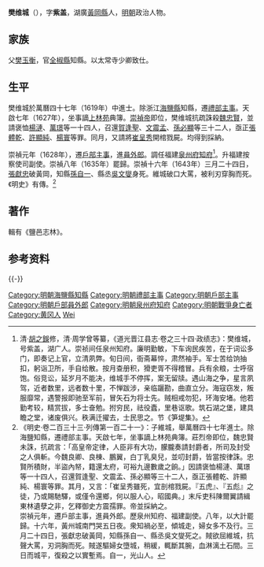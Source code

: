 {{明清人物信息框
| 姓名 = 樊维城
| 原名 =
| 圖片名稱= 
| 圖片大小 =
| 圖片說明 = 
| 最高職務 = 福建按察司副使
| 國家 = 大明 
| 爵位 =
| 籍貫 = [[湖廣|湖廣]][[黃州府|黃州府]][[黃岡縣|黃岡縣]]軍籍
| 族裔 = 
| 字號 = 字紫蓋
| 諡號 =
| 出生日期 = 生年不詳
| 出生地點 = 
| 逝世日期 = 崇禎十六年（1643年）
| 逝世地點 =
| 墓葬 =
| 配偶 = 
| 親屬 = 父 [[樊玉衡|樊玉衡]]
| 出身 =
* 萬曆四十七年己未科同進士出身
| 經歷 =
| 著作 =  
}}

'''樊维城'''（{{bd|？||1643年||Fan樊}}），字'''紫盖'''，湖廣[[黃岡縣|黃岡縣]]人，[[明朝|明朝]]政治人物。

==家族==
父[[樊玉衡|樊玉衡]]，官[[全椒縣|全椒縣]]知縣。以太常寺少卿致仕。

==生平==
樊维城於萬曆四十七年（1619年）中進士。除浙江[[海鹽縣|海鹽縣]]知縣，遷[[禮部|禮部]][[主事|主事]]。天啟七年（1627年），坐事謫[[上林苑|上林苑]]典簿。[[崇禎帝|崇禎帝]]即位，樊维城抗疏誅殺[[魏忠賢|魏忠賢]]，並請褒恤[[楊漣|楊漣]]、[[萬璟|萬璟]]等一十四人，召還[[賀逢聖|賀逢聖]]、[[文震孟|文震孟]]、[[孫必顯|孫必顯]]等三十二人，亟正[[張體乾|張體乾]]、[[許顯純|許顯純]]、[[楊寰|楊寰]]等罪。同月，又請將[[崔呈秀|崔呈秀]]開棺戮屍。均得到採納。

崇禎元年（1628年），遷[[戶部|戶部]][[主事|主事]]，進[[員外郎|員外郎]]。調任福建[[泉州府|泉州府]][[知府|知府]]<ref>清·[[胡之鋘|胡之鋘]]修，清·周学曾等纂，《道光晋江县志·卷之三十四·政绩志》：樊维城，号紫盖，湖广人。崇祯间任泉州知府。廉明勤敏，下车询民疾苦，在于词讼多门，即奏记上官，立清夙弊。旬日间，衙斋幕悴，肃然袖手。军士苦给饷抽扣，躬诣卫所，手自给散。按月查册积，猾吏胥不得稽冒。兵有余粮，士呼宿饱。俗竞讼，延岁月不能决，维城手不停挥，案无留牍。遇山海之争，星言夙驾，近者数里，远者数十里，不惮跋涉，亲临躧勘，曲直立分。海寇窃发，叛服靡常，遇警报即驰至军前，冒矢石为将士先。贼相戒勿犯，环海安堵。他若勤考较，精赏拔，多士奋勉。拊穷民，祛役蠹，里巷讴歌。筑石湖之堡，建具瞻之堂，诸废俱兴。秩满迁擢去，士民思之。节《笋堤集》。</ref>。升福建按察使司副使。崇禎八年（1635年）罷歸。崇禎十六年（1643年）三月二十四日，[[張獻忠|張獻忠]]破黃岡，知縣[[孫自一|孫自一]]、縣丞[[吳文燮|吳文燮]]身死。維城破口大罵，被利刃穿胸而死。《明史》有傳。<ref>《明史·卷二百三十三·列傳第一百二十一》：子維城，舉萬曆四十七年進士。除海鹽知縣，遷禮部主事。天啟七年，坐事謫上林苑典簿。莊烈帝即位，魏忠賢未誅，抗疏言：「高皇帝定律，人臣非有大功，朦朧奏請封爵者，所司及封受之人俱斬。今魏良卿、良棟、鵬翼，白丁乳臭兒，並叨封爵，皆當按律誅。忠賢所積財，半盜內帑，籍還太府，可裕九邊數歲之餉。」因請褒恤楊漣、萬璟等一十四人，召還賀逢聖、文震孟、孫必顯等三十二人，亟正張體乾、許顯純、楊寰等罪。其月，又言：「崔呈秀雖死，宜剖棺戮屍。『五虎』、『五彪』之徒，乃或賜馳驛，或僅令還鄉，何以服人心，昭國典。」末斥吏科陳爾翼請緝東林遺孽之非，乞釋御史方震孺罪。帝並採納之。<br>崇禎元年，遷戶部主事，進員外郎。歷泉州知府、福建副使。八年，以大計罷歸。十六年，黃州城南門哭五日夜。衆知禍必至，傾城走，婦女多不及行。三月二十四日，張獻忠破黃岡，知縣孫自一、縣丞吳文燮死之。賊欲屈維城，抗聲大罵，刃洞胸而死。賊遂驅婦女墮城，稍緩，輒斷其腕，血淋漓土石間。三日而城平，復殺之以實塹焉。自一，光山人。</ref>

==著作==
輯有《鹽邑志林》。 

==参考资料==
{{reflist}}

{{-}}
{{start box}}
{{s-off}}
{{succession box|[[王猷_(萬曆丙辰進士)|王猷]]|[[孙朝让|孙朝让]]|[[泉州府|泉州府]][[知府|知府]]|崇禎年間}}
{{end box}}
{{萬曆四十七年己未科殿試金榜}}
{{DEFAULTSORT:Fan樊}}
[[Category:明朝海鹽縣知縣|Category:明朝海鹽縣知縣]]
[[Category:明朝禮部主事|Category:明朝禮部主事]]
[[Category:明朝戶部主事|Category:明朝戶部主事]]
[[Category:明朝戶部員外郎|Category:明朝戶部員外郎]]
[[Category:明朝泉州府知府|Category:明朝泉州府知府]]
[[Category:明朝戰爭身亡者|Category:明朝戰爭身亡者]]
[[Category:黄冈人|Category:黄冈人]]
[[Category:樊姓|Wei]]